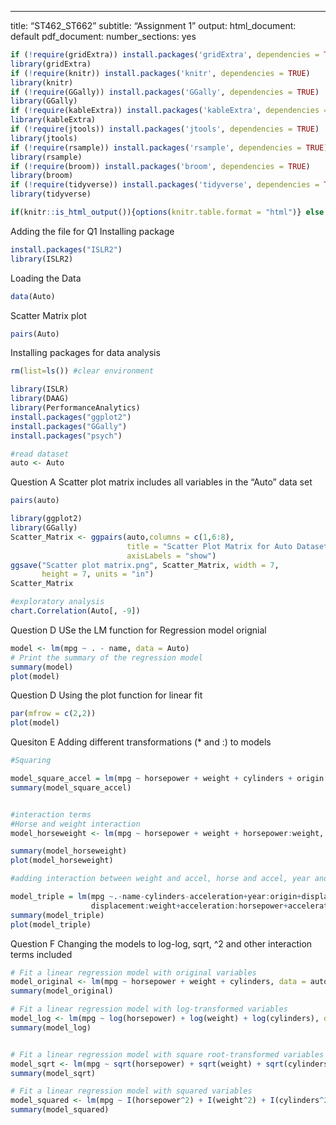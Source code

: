 ---
title: "ST462_ST662"
subtitle: "Assignment 1"
output:
  html_document: default
  pdf_document:
    number_sections: yes

```{r load_packages1, message = FALSE}
if (!require(gridExtra)) install.packages('gridExtra', dependencies = TRUE) 
library(gridExtra)
if (!require(knitr)) install.packages('knitr', dependencies = TRUE) 
library(knitr)
if (!require(GGally)) install.packages('GGally', dependencies = TRUE)
library(GGally)
if (!require(kableExtra)) install.packages('kableExtra', dependencies = TRUE) 
library(kableExtra)
if (!require(jtools)) install.packages('jtools', dependencies = TRUE) 
library(jtools)
if (!require(rsample)) install.packages('rsample', dependencies = TRUE)
library(rsample)
if (!require(broom)) install.packages('broom', dependencies = TRUE) 
library(broom)
if (!require(tidyverse)) install.packages('tidyverse', dependencies = TRUE)
library(tidyverse)
```
```{r include=FALSE}
if(knitr::is_html_output()){options(knitr.table.format = "html")} else {options(knitr.table.format = "latex")}
```
Adding the file for Q1
Installing package
```{r}
install.packages("ISLR2")
library(ISLR2)

```
Loading the Data 
```{r}
data(Auto)
```

Scatter Matrix plot
```{r}
pairs(Auto)
```

Installing packages for data analysis
```{r, include=FALSE, echo=FALSE}
rm(list=ls()) #clear environment

library(ISLR)
library(DAAG)
library(PerformanceAnalytics)
install.packages("ggplot2")
install.packages("GGally")
install.packages("psych")

#read dataset
auto <- Auto
```

Question A
Scatter plot matrix includes all variables in the "Auto" data set
```{r}
pairs(auto)
```


```{r}
library(ggplot2) 
library(GGally)
Scatter_Matrix <- ggpairs(auto,columns = c(1,6:8), 
                          title = "Scatter Plot Matrix for Auto Dataset", 
                          axisLabels = "show") 
ggsave("Scatter plot matrix.png", Scatter_Matrix, width = 7, 
       height = 7, units = "in") 
Scatter_Matrix


```


```{r, include=TRUE, echo=TRUE}
#exploratory analysis
chart.Correlation(Auto[, -9])
```


Question D
USe the LM function for 
Regression model orignial
```{r}
model <- lm(mpg ~ . - name, data = Auto)
# Print the summary of the regression model
summary(model)
plot(model)
```

Question D
Using the plot function for linear fit

```{r}
par(mfrow = c(2,2))
plot(model)
```

Quesiton E
Adding different transformations (* and :) to models
```{r}
#Squaring

model_square_accel = lm(mpg ~ horsepower + weight + cylinders + origin + acceleration*acceleration, data = auto)
summary(model_square_accel)


#interaction terms
#Horse and weight interaction
model_horseweight <- lm(mpg ~ horsepower + weight + horsepower:weight, data = auto)

summary(model_horseweight)
plot(model_horseweight)

#adding interaction between weight and accel, horse and accel, year and origin

model_triple = lm(mpg ~.-name-cylinders-acceleration+year:origin+displacement:weight+
                  displacement:weight+acceleration:horsepower+acceleration:weight, data=auto)
summary(model_triple)
plot(model_triple)


```


Question F
Changing the models to log-log, sqrt, ^2 and other interaction terms included

```{r}
# Fit a linear regression model with original variables
model_original <- lm(mpg ~ horsepower + weight + cylinders, data = auto)
summary(model_original)

# Fit a linear regression model with log-transformed variables
model_log <- lm(mpg ~ log(horsepower) + log(weight) + log(cylinders), data = auto)
summary(model_log)


# Fit a linear regression model with square root-transformed variables
model_sqrt <- lm(mpg ~ sqrt(horsepower) + sqrt(weight) + sqrt(cylinders), data = auto)
summary(model_sqrt)

# Fit a linear regression model with squared variables
model_squared <- lm(mpg ~ I(horsepower^2) + I(weight^2) + I(cylinders^2), data = auto)
summary(model_squared)

```


